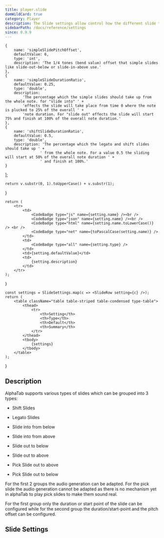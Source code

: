 ```yaml
---
title: player.slide
domWildCard: true
category: Player
description: The Slide settings allow control how the different slide types are generated for audio. 
sidebarPath: /docs/reference/settings
since: 0.9.9
---
```



    {
        name: 'simpleSlidePitchOffset',
        defaultValue: 6,
        type: 'int',
        description: 'The 1/4 tones (bend value) offset that simple slides like slide-out-below or slide-in-above use.'
    },
    {
        name: 'simpleSlideDurationRatio',
        defaultValue: 0.25,
        type: 'double',
        description: 
            'The percentage which the simple slides should take up from the whole note. for "slide into" ' +
            'effects the slide will take place from time 0 where the note is plucked to 25% of the overall ' +
            'note duration. For "slide out" effects the slide will start 75% and finish at 100% of the overall note duration.'
    },
    {
        name: 'shiftSlideDurationRatio',
        defaultValue: 0.5,
        type: 'double',
        description: 'The percentage which the legato and shift slides should take up ' +
                    ' from the whole note. For a value 0.5 the sliding will start at 50% of the overall note duration ' +
                    ' and finish at 100%.'
    }
];

    return v.substr(0, 1).toUpperCase() + v.substr(1);
}

    return (
        <tr>
            <td>
                <CodeBadge type="js" name={setting.name} /><br />
                <CodeBadge type="json" name={setting.name} /><br />
                <CodeBadge type="html" name={setting.name.toLowerCase()} /> <br />
                <CodeBadge type="net" name={toPascalCase(setting.name)} />
            </td>
            <td>
                <CodeBadge type="all" name={setting.type} />
            </td>
            <td>{setting.defaultValue}</td>
            <td>
                {setting.description}
            </td>
        </tr>
    );
}

    const settings = SlideSettings.map(c => <SlideRow setting={c} />);
    return (
        <table className="table table-striped table-condensed type-table">
            <thead>
                <tr>
                    <th>Setting</th>
                    <th>Type</th>
                    <th>Default</th>
                    <th>Summary</th>
                </tr>
            </thead>    
            <tbody> 
                {settings}
            </tbody>
        </table>
    );
}


## Description

AlphaTab supports various types of slides which can be grouped into 3 types: 

* Shift Slides
* Legato Slides


* Slide into from below
* Slide into from above
* Slide out to below
* Slide out to above 


* Pick Slide out to above
* Pick Slide out to below

For the first 2 groups the audio generation can be adapted. For the pick slide the audio generation cannot be adapted
as there is no mechanism yet in alphaTab to play pick slides to make them sound real. 

For the first group only the duration or start point of the slide can be configured while for the second group
the duration/start-point and the pitch offset can be configured. 

## Slide Settings

<SlideTable />